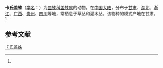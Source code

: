 {{Speciesbox
| name = 卡氏盖蛛
| status = 
| status_system = 
| image = 
| genus = Neriene
| species = cavaleriei
| authority = (Schenkel, 1963)<ref name='id13317'>{{cite web| url =http://www.bioinfo.cn/db05/BjdwSpecies.php?action=view&id=13317| title =卡氏盖蛛| work =《中国动物物种编目数据库》| publisher =中国科学院微生物研究所| author =中国科学院动物研究所| accessdate =2009-04-28| deadurl =yes| archiveurl =https://web.archive.org/web/20160305011555/http://www.bioinfo.cn/db05/BjdwSpecies.php?action=view&id=13317| archivedate =2016-03-05}}</ref>
}}

'''卡氏盖蛛'''（[[学名|学名]]：{{lang|la|''Neriene cavaleriei''}}）为[[皿蛛科|皿蛛科]][[盖蛛属|盖蛛属]]的动物。在[[中国大陆|中国大陆]]，分布于[[甘肃|甘肃]]、[[湖北|湖北]]、[[浙江|浙江]]、[[广西|广西]]、[[贵州|贵州]]、[[四川|四川]]等地，常栖息于草丛和灌木丛。该物种的模式产地在甘肃。<ref name='id13317'/>

== 参考文献 ==
{{reflist}}

{{Wikispecies|Neriene cavaleriei}}
{{Taxonbar|from=Q2175253}}

[[Category:盖蛛属|卡氏盖蛛]]


{{蜘蛛小作品}}